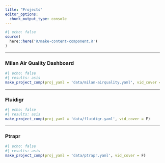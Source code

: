 ```yaml
---
title: "Projects"
editor_options: 
  chunk_output_type: console
---
```


```r
#| echo: false
source(
  here::here('R/make-content-component.R') 
)
```

<hr>

### Milan Air Quality Dashboard

```r
#| echo: false  
#| results: asis 
make_project_comp(proj_yaml = 'data/milan-airquality.yaml', vid_cover = T)
```

<hr>

### Fluidigr {.project-card}

```r
#| echo: false  
#| results: asis 
make_project_comp(proj_yaml = 'data/fluidigr.yaml', vid_cover = F)
```

<hr>

### Ptrapr

```r
#| echo: false  
#| results: asis 
make_project_comp(proj_yaml = 'data/ptrapr.yaml', vid_cover = F) 
```

